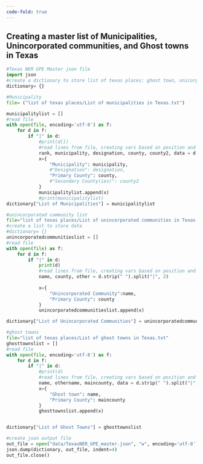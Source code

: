 ```yaml
---
code-fold: true
---
```

## Creating a master list of Municipalities, Unincorporated communities, and Ghost towns in Texas {.unnumbered}


```python
#Texas NER GPE Master json file
import json 
#create a dictionary to store list of texas places: ghost town, unicorpated communities, and texas municaipalities
dictionary= {}

#Municipality
file= ("list of texas places/List of municipalities in Texas.txt")

municipalitylist = []
#read file
with open(file, encoding='utf-8') as f:
    for d in f:
        if "|" in d:
            #print(d[])
            #read lines from file, creating vars based on position and indicator of info needed
            rank, municipality, designation, county, county2, data = d.strip(" ").split("|", 5)
            x={
                "Municipality": municipality,
                #"Designation": designation,
                "Primary County": county,
                #"Secondary County(ies)": county2
            }
            municipalitylist.append(x)
            #print(municipalitylist)
dictionary["List of Municipalities"] = municipalitylist

#unincorporated community list
file="list of texas places/List of unincorporated communities in Texas.txt" 
#create a list to store data
#dictionary= {}
unincorporatedcommunitieslist = []
#read file
with open(file) as f:
    for d in f:
        if "|" in d:
            print(d)
            #read lines from file, creating vars based on position and indicator of info needed
            name, county, other = d.strip(" ").split("|", 2)
        
            x={
                "Unincorporated Community":name,
                "Primary County": county
            }
            unincorporatedcommunitieslist.append(x)

dictionary["List of Unincorporated Communities"] = unincorporatedcommunitieslist

#ghost towns
file="list of texas places/List of ghost towns in Texas.txt" 
ghosttownslist = []
#read file
with open(file, encoding='utf-8') as f:
    for d in f:
        if "|" in d:
            #print(d)
            #read lines from file, creating vars based on position and indicator of info needed (1)
            name, othername, maincounty, data = d.strip(" ").split("|", 3)
            x={
                "Ghost town": name,
                "Primary County": maincounty
            }
            ghosttownslist.append(x)


dictionary["List of Ghost Towns"] = ghosttownslist

#create json output file
out_file = open("data/TexasNER_GPE_master.json", "w", encoding='utf-8')
json.dump(dictionary, out_file, indent=4) 
out_file.close()
```

